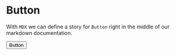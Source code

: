 
<Meta title="Storybook Docs" component={Button} />

# Button

With `MDX` we can define a story for `Button` right in the middle of our
markdown documentation.

<Preview>
  <Story name="Button">
    <Button>Button</Button>
  </Story>
</Preview>
